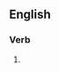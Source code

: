 ==English==

===Verb===
{{head|en|present participle}}

# {{present participle of|banalize|lang=en|nocat=1}}